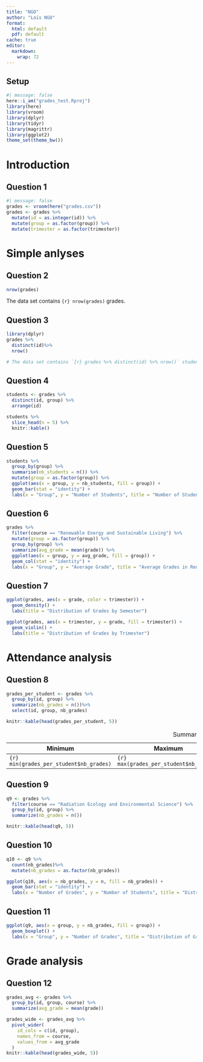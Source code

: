 ```yaml
---
title: "NGO"
author: "Loïs NGO"
format:
  html: default
  pdf: default
cache: true
editor: 
  markdown: 
    wrap: 72
---
```


## Setup

```r
#| message: false
here::i_am("grades_test.Rproj")
library(here)
library(vroom)
library(dplyr)
library(tidyr)
library(magrittr)
library(ggplot2)
theme_set(theme_bw())
```

# Introduction

## Question 1

```r
#| message: false
grades <- vroom(here("grades.csv"))
grades <- grades %>%
  mutate(id = as.integer(id)) %>%
  mutate(group = as.factor(group)) %>%
  mutate(trimester = as.factor(trimester))
```

# Simple anlyses

## Question 2

```r
nrow(grades)
```

The data set contains `{r} nrow(grades)` grades.

## Question 3

```r
library(dplyr)
grades %>%
  distinct(id)%>%
  nrow()

# The data set contains `{r} grades %>% distinct(id) %>% nrow()` students.#
```

## Question 4

```r
students <- grades %>%
  distinct(id, group) %>%
  arrange(id)
```

```r
students %>%
  slice_head(n = 5) %>%
  knitr::kable()
```

## Question 5

```r
students %>%
  group_by(group) %>%
  summarise(nb_students = n()) %>%
  mutate(group = as.factor(group)) %>%
  ggplot(aes(x = group, y = nb_students, fill = group)) +
  geom_bar(stat = "identity") +
  labs(x = "Group", y = "Number of Students", title = "Number of Students per Group")
```

## Question 6

```r
grades %>%
  filter(course == "Renewable Energy and Sustainable Living") %>%
  mutate(group = as.factor(group)) %>%
  group_by(group) %>%
  summarize(avg_grade = mean(grade)) %>%
  ggplot(aes(x = group, y = avg_grade, fill = group)) +
  geom_col(stat = "identity") +
  labs(x = "Group", y = "Average Grade", title = "Average Grades in Renewable Energy and Sustainable Living")
```

## Question 7

```r
ggplot(grades, aes(x = grade, color = trimester)) +
  geom_density() +
  labs(title = "Distribution of Grades by Semester")
```

```r
ggplot(grades, aes(x = trimester, y = grade, fill = trimester)) +
  geom_violin() +
  labs(title = "Distribution of Grades by Trimester")
```

# Attendance analysis

## Question 8

```r
grades_per_student <- grades %>%
  group_by(id, group) %>%
  summarize(nb_grades = n())%>%
  select(id, group, nb_grades)

knitr::kable(head(grades_per_student, 5))
```

| Minimum | Maximum | Average | Median |
|---------|---------|---------|--------|
| `{r} min(grades_per_student$nb_grades)`       | `{r} max(grades_per_student$nb_grades)`      | `{r} mean(grades_per_student$nb_grades)`       | `{r} median(grades_per_student$nb_grades)`      |

: Summary statistics (number of grades)

## Question 9
```r
q9 <- grades %>%
  filter(course == "Radiation Ecology and Environmental Science") %>%
  group_by(id, group) %>%
  summarize(nb_grades = n())

knitr::kable(head(q9, 5))
```

## Question 10

```r
q10 <- q9 %>%
  count(nb_grades)%>%
  mutate(nb_grades = as.factor(nb_grades))

ggplot(q10, aes(x = nb_grades, y = n, fill = nb_grades)) +
  geom_bar(stat = "identity") +
  labs(x = "Number of Grades", y = "Number of Students", title = "Distribution of Grades per Student in Radiation Ecology and Environmental Science")
```

## Question 11

```r
ggplot(q9, aes(x = group, y = nb_grades, fill = group)) +
  geom_boxplot() +
  labs(x = "Group", y = "Number of Grades", title = "Distribution of Grades per Student by Group")
```

# Grade analysis
## Question 12

```r
grades_avg <- grades %>%
  group_by(id, group, course) %>%
  summarize(avg_grade = mean(grade))
```

```r
grades_wide <- grades_avg %>%
  pivot_wider(
    id_cols = c(id, group),
    names_from = course,
    values_from = avg_grade
  )
knitr::kable(head(grades_wide, 5))
```



